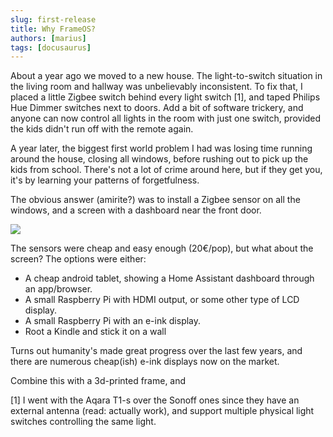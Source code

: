 ```yaml
---
slug: first-release
title: Why FrameOS?
authors: [marius]
tags: [docusaurus]
---
```


About a year ago we moved to a new house. The light-to-switch situation in the living room and hallway was unbelievably inconsistent. To fix that, I placed a little Zigbee switch behind every light switch [1], and taped Philips Hue Dimmer switches next to doors. Add a bit of software trickery, and anyone can now control all lights in the room with just one switch, provided the kids didn't run off with the remote again.

A year later, the biggest first world problem I had was losing time running around the house, closing all windows, before rushing out to pick up the kids from school. There's not a lot of crime around here, but if they get you, it's by learning your patterns of forgetfulness.

The obvious answer (amirite?) was to install a Zigbee sensor on all the windows, and a screen with a dashboard near the front door.

![](./_img/16-wall.jpg)

The sensors were cheap and easy enough (20€/pop), but what about the screen? The options were either:

- A cheap android tablet, showing a Home Assistant dashboard through an app/browser.
- A small Raspberry Pi with HDMI output, or some other type of LCD display.
- A small Raspberry Pi with an e-ink display.
- Root a Kindle and stick it on a wall

Turns out humanity's made great progress over the last few years, and there are numerous cheap(ish) e-ink displays now on the market.

Combine this with a 3d-printed frame, and







[1] I went with the Aqara T1-s over the Sonoff ones since they have an external antenna (read: actually work), and support multiple physical light switches controlling the same light.

